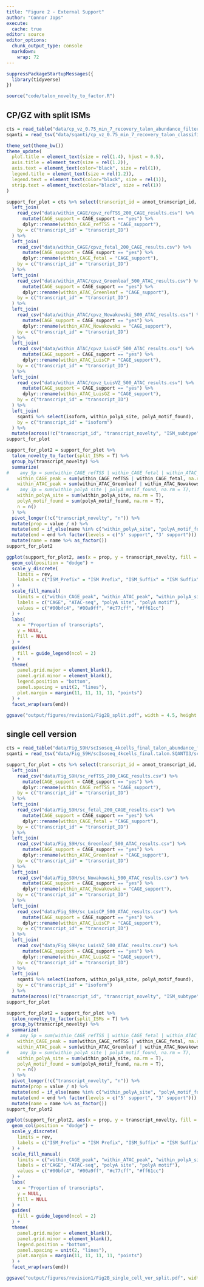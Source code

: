 ```yaml
---
title: "Figure 2 - External Support"
author: "Connor Jops"
execute:
  cache: true
editor: source
editor_options:
  chunk_output_type: console
  markdown: 
    wrap: 72
---
```


```r
suppressPackageStartupMessages({
  library(tidyverse)
})
```

```r
source("code/talon_novelty_to_factor.R")
```

## CP/GZ with split ISMs

```r
cts = read_table("data/cp_vz_0.75_min_7_recovery_talon_abundance_filtered.tsv.gz")
sqanti = read_tsv("data/sqanti/cp_vz_0.75_min_7_recovery_talon_classification.txt.gz")
```

```r
theme_set(theme_bw())
theme_update(
  plot.title = element_text(size = rel(1.4), hjust = 0.5),
  axis.title = element_text(size = rel(1.2)),
  axis.text = element_text(color="black", size = rel(1)),
  legend.title = element_text(size = rel(1.2)),
  legend.text = element_text(color="black", size = rel(1)),
  strip.text = element_text(color="black", size = rel(1))
)
```

```r
support_for_plot = cts %>% select(transcript_id = annot_transcript_id, transcript_novelty, ISM_subtype) %>%
  left_join(
    read_csv("data/within_CAGE/cpvz_refTSS_200_CAGE_results.csv") %>%
      mutate(CAGE_support = CAGE_support == "yes") %>%
      dplyr::rename(within_CAGE_refTSS = "CAGE_support"),
    by = c("transcript_id" = "transcript_ID")
  ) %>%
  left_join(
    read_csv("data/within_CAGE/cpvz_fetal_200_CAGE_results.csv") %>%
      mutate(CAGE_support = CAGE_support == "yes") %>%
      dplyr::rename(within_CAGE_fetal = "CAGE_support"),
    by = c("transcript_id" = "transcript_ID")
  ) %>%
  left_join(
    read_csv("data/within_ATAC/cpvz_Greenleaf_500_ATAC_results.csv") %>%
      mutate(CAGE_support = CAGE_support == "yes") %>%
      dplyr::rename(within_ATAC_Greenleaf = "CAGE_support"),
    by = c("transcript_id" = "transcript_ID")
  ) %>%
  left_join(
    read_csv("data/within_ATAC/cpvz_Nowakowski_500_ATAC_results.csv") %>%
      mutate(CAGE_support = CAGE_support == "yes") %>%
      dplyr::rename(within_ATAC_Nowakowski = "CAGE_support"),
    by = c("transcript_id" = "transcript_ID")
  ) %>%
  left_join(
    read_csv("data/within_ATAC/cpvz_LuisCP_500_ATAC_results.csv") %>%
      mutate(CAGE_support = CAGE_support == "yes") %>%
      dplyr::rename(within_ATAC_LuisCP = "CAGE_support"),
    by = c("transcript_id" = "transcript_ID")
  ) %>%
  left_join(
    read_csv("data/within_ATAC/cpvz_LuisVZ_500_ATAC_results.csv") %>%
      mutate(CAGE_support = CAGE_support == "yes") %>%
      dplyr::rename(within_ATAC_LuisGZ = "CAGE_support"),
    by = c("transcript_id" = "transcript_ID")
  ) %>%
  left_join(
    sqanti %>% select(isoform, within_polyA_site, polyA_motif_found),
    by = c("transcript_id" = "isoform")
  ) %>%
  mutate(across(!c("transcript_id", "transcript_novelty", "ISM_subtype"), replace_na, FALSE))
support_for_plot
```

```r
support_for_plot2 = support_for_plot %>%
  talon_novelty_to_factor(split_ISMs = T) %>%
  group_by(transcript_novelty) %>%
  summarize(
#    any_5p = sum(within_CAGE_refTSS | within_CAGE_fetal | within_ATAC_Greenleaf | within_ATAC_Nowakowski, na.rm = T),
    within_CAGE_peak = sum(within_CAGE_refTSS | within_CAGE_fetal, na.rm = T),
    within_ATAC_peak = sum(within_ATAC_Greenleaf | within_ATAC_Nowakowski | within_ATAC_LuisCP | within_ATAC_LuisGZ, na.rm = T),
#    any_3p = sum(within_polyA_site | polyA_motif_found, na.rm = T),
    within_polyA_site = sum(within_polyA_site, na.rm = T),
    polyA_motif_found = sum(polyA_motif_found, na.rm = T),
    n = n()
  ) %>%
  pivot_longer(!c("transcript_novelty", "n")) %>%
  mutate(prop = value / n) %>%
  mutate(end = if_else(name %in% c("within_polyA_site", "polyA_motif_found", "any_3p"), "3' support", "5' support")) %>%
  mutate(end = end %>% factor(levels = c("5' support", "3' support"))) %>%
  mutate(name = name %>% as_factor())
support_for_plot2
```

```r
ggplot(support_for_plot2, aes(x = prop, y = transcript_novelty, fill = fct_rev(name))) +
  geom_col(position = "dodge") +
  scale_y_discrete(
    limits = rev,
    labels = c("ISM_Prefix" = "ISM Prefix", "ISM_Suffix" = "ISM Suffix")
  ) +
  scale_fill_manual(
    limits = c("within_CAGE_peak", "within_ATAC_peak", "within_polyA_site", "polyA_motif_found"),
    labels = c("CAGE", "ATAC-seq", "polyA site", "polyA motif"),
    values = c("#00bfc4", "#00a9ff", "#c77cff", "#ff61cc")
  ) +
  labs(
    x = "Proportion of transcripts",
    y = NULL,
    fill = NULL
  ) +
  guides(
    fill = guide_legend(ncol = 2)
  ) +
  theme(
    panel.grid.major = element_blank(),
    panel.grid.minor = element_blank(),
    legend.position = "bottom",
    panel.spacing = unit(2, "lines"),
    plot.margin = margin(11, 11, 11, 11, "points")
  ) +
  facet_wrap(vars(end))
```

```r
ggsave("output/figures/revision1/Fig2B_split.pdf", width = 4.5, height = 3.25)
```

## single cell version

```r
cts = read_table("data/Fig_S9H/scIsoseq_4kcells_final_talon_abundance_filtered.tsv.gz")
sqanti = read_tsv("data/Fig_S9H/scIsoseq_4kcells_final.talon.SQANTI3/scIsoseq_4kcells_final.talon_classification.txt.gz")
```

```r
support_for_plot = cts %>% select(transcript_id = annot_transcript_id, transcript_novelty, ISM_subtype) %>%
  left_join(
    read_csv("data/Fig_S9H/sc_refTSS_200_CAGE_results.csv") %>%
      mutate(CAGE_support = CAGE_support == "yes") %>%
      dplyr::rename(within_CAGE_refTSS = "CAGE_support"),
    by = c("transcript_id" = "transcript_ID")
  ) %>%
  left_join(
    read_csv("data/Fig_S9H/sc_fetal_200_CAGE_results.csv") %>%
      mutate(CAGE_support = CAGE_support == "yes") %>%
      dplyr::rename(within_CAGE_fetal = "CAGE_support"),
    by = c("transcript_id" = "transcript_ID")
  ) %>%
  left_join(
    read_csv("data/Fig_S9H/sc_Greenleaf_500_ATAC_results.csv") %>%
      mutate(CAGE_support = CAGE_support == "yes") %>%
      dplyr::rename(within_ATAC_Greenleaf = "CAGE_support"),
    by = c("transcript_id" = "transcript_ID")
  ) %>%
  left_join(
    read_csv("data/Fig_S9H/sc_Nowakowski_500_ATAC_results.csv") %>%
      mutate(CAGE_support = CAGE_support == "yes") %>%
      dplyr::rename(within_ATAC_Nowakowski = "CAGE_support"),
    by = c("transcript_id" = "transcript_ID")
  ) %>%
  left_join(
    read_csv("data/Fig_S9H/sc_LuisCP_500_ATAC_results.csv") %>%
      mutate(CAGE_support = CAGE_support == "yes") %>%
      dplyr::rename(within_ATAC_LuisCP = "CAGE_support"),
    by = c("transcript_id" = "transcript_ID")
  ) %>%
  left_join(
    read_csv("data/Fig_S9H/sc_LuisVZ_500_ATAC_results.csv") %>%
      mutate(CAGE_support = CAGE_support == "yes") %>%
      dplyr::rename(within_ATAC_LuisGZ = "CAGE_support"),
    by = c("transcript_id" = "transcript_ID")
  ) %>%
  left_join(
    sqanti %>% select(isoform, within_polyA_site, polyA_motif_found),
    by = c("transcript_id" = "isoform")
  ) %>%
  mutate(across(!c("transcript_id", "transcript_novelty", "ISM_subtype"), replace_na, FALSE))
support_for_plot
```

```r
support_for_plot2 = support_for_plot %>%
  talon_novelty_to_factor(split_ISMs = T) %>%
  group_by(transcript_novelty) %>%
  summarize(
#    any_5p = sum(within_CAGE_refTSS | within_CAGE_fetal | within_ATAC_Greenleaf | within_ATAC_Nowakowski, na.rm = T),
    within_CAGE_peak = sum(within_CAGE_refTSS | within_CAGE_fetal, na.rm = T),
    within_ATAC_peak = sum(within_ATAC_Greenleaf | within_ATAC_Nowakowski | within_ATAC_LuisCP | within_ATAC_LuisGZ, na.rm = T),
#    any_3p = sum(within_polyA_site | polyA_motif_found, na.rm = T),
    within_polyA_site = sum(within_polyA_site, na.rm = T),
    polyA_motif_found = sum(polyA_motif_found, na.rm = T),
    n = n()
  ) %>%
  pivot_longer(!c("transcript_novelty", "n")) %>%
  mutate(prop = value / n) %>%
  mutate(end = if_else(name %in% c("within_polyA_site", "polyA_motif_found", "any_3p"), "3' support", "5' support")) %>%
  mutate(end = end %>% factor(levels = c("5' support", "3' support"))) %>%
  mutate(name = name %>% as_factor())
support_for_plot2
```

```r
ggplot(support_for_plot2, aes(x = prop, y = transcript_novelty, fill = fct_rev(name))) +
  geom_col(position = "dodge") +
  scale_y_discrete(
    limits = rev,
    labels = c("ISM_Prefix" = "ISM Prefix", "ISM_Suffix" = "ISM Suffix")
  ) +
  scale_fill_manual(
    limits = c("within_CAGE_peak", "within_ATAC_peak", "within_polyA_site", "polyA_motif_found"),
    labels = c("CAGE", "ATAC-seq", "polyA site", "polyA motif"),
    values = c("#00bfc4", "#00a9ff", "#c77cff", "#ff61cc")
  ) +
  labs(
    x = "Proportion of transcripts",
    y = NULL,
    fill = NULL
  ) +
  guides(
    fill = guide_legend(ncol = 2)
  ) +
  theme(
    panel.grid.major = element_blank(),
    panel.grid.minor = element_blank(),
    legend.position = "bottom",
    panel.spacing = unit(2, "lines"),
    plot.margin = margin(11, 11, 11, 11, "points")
  ) +
  facet_wrap(vars(end))
```

```r
ggsave("output/figures/revision1/Fig2B_single_cell_ver_split.pdf", width = 8, height = 6)
```
